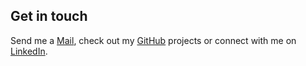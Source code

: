## Get in touch

Send me a [Mail](mailto:mail@alexanderhoerl.de), check out my [GitHub](https://github.com/AlexanderProd) projects or connect with me on [LinkedIn](https://www.linkedin.com/in/alexander-h%C3%B6rl-b6171b112/).
